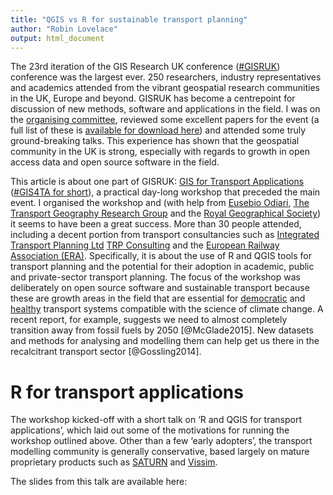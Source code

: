 ```yaml
---
title: "QGIS vs R for sustainable transport planning"
author: "Robin Lovelace"
output: html_document
---
```


The 23rd iteration of the GIS Research UK conference
([#GISRUK]())
conference was the largest ever. 250 researchers,
industry representatives and academics attended from the
vibrant geospatial research communities in the
UK, Europe and beyond. GISRUK has become a centrepoint for discussion
of new methods, software and applications in the field. I
was on the [organising committee](),
reviewed some excellent papers for the event
(a full list of these is
[available for download here]()) and 
attended some truly ground-breaking talks.
This experience has shown that the geospatial community
in the UK is strong,
especially with regards to growth in open access
data and open source software in the field.

This article is about one part of GISRUK:
[GIS for Transport Applications]()
([#GIS4TA for short]()), a practical day-long workshop
that preceded the main event.
I organised the workshop and (with help from
[Eusebio Odiari](),
[The Transport Geography Research Group]()
and the
[Royal Geographical Society]())
it seems to have been a great success. More than 30
people attended, including a decent portion
from transport consultancies such as
[Integrated Transport Planning Ltd](http://www.itpworld.net/index.html)
[TRP Consulting](http://www.trpconsult.com/) and the
[European Railway Association (ERA)](http://www.era.europa.eu/Pages/Home.aspx).
Specifically, it is about the use of R
and QGIS tools for transport planning and the potential for their
adoption in academic, public and private-sector transport planning.
The focus of the workshop was deliberately on open source software
and sustainable transport because these are growth
areas in the field that are essential for
[democratic]()
and 
[healthy]()
transport systems compatible with the
science of climate change.
A recent report, for example, suggests we need to almost completely
transition away from fossil fuels by 2050 [@McGlade2015].
New datasets and methods for analysing and modelling them can
help get us there in the recalcitrant transport sector
[@Gossling2014].

# R for transport applications

The workshop kicked-off with a short
talk on 'R and QGIS for transport applications',
which laid out some of the motivations for running the
workshop outlined above. Other than a few
'early adopters', the transport modelling community
is generally conservative, based largely on mature
proprietary products such as
[SATURN](http://www.saturnsoftware.co.uk/7.html)
and 
[Vissim](http://vision-traffic.ptvgroup.com/en-us/products/ptv-vissim/).

The slides from this talk are available here:







